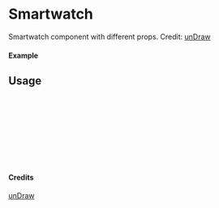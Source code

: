 
<Meta of={Smartwatch} title="unDraw/Smartwatch" />

# Smartwatch

Smartwatch component with different props.
Credit: [unDraw](https://undraw.co/illustrations)

#### Example

<Canvas of={Smartwatch.Primary} />

## Usage

```ts
import { Smartwatch } from "yadl-ui";

const Example = () => {
  return (
      <Smartwatch />
  );
};

export default Example;
```

#### Credits
[unDraw](https://undraw.co/illustrations)
